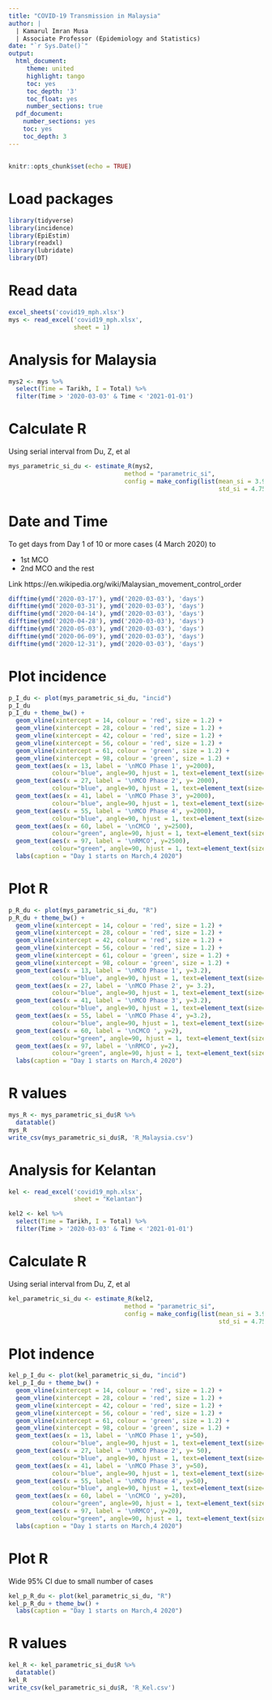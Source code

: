 ```yaml
---
title: "COVID-19 Transmission in Malaysia"
author: |
  | Kamarul Imran Musa
  | Associate Professor (Epidemiology and Statistics)
date: "`r Sys.Date()`"
output:
  html_document:
     theme: united
     highlight: tango
     toc: yes
     toc_depth: '3'
     toc_float: yes
     number_sections: true
  pdf_document:
    number_sections: yes
    toc: yes
    toc_depth: 3
---
```


\newpage
---

```r
knitr::opts_chunk$set(echo = TRUE)
```

# Load packages

```r
library(tidyverse)
library(incidence)
library(EpiEstim)
library(readxl)
library(lubridate)
library(DT)
```


# Read data

```r
excel_sheets('covid19_mph.xlsx')
mys <- read_excel('covid19_mph.xlsx',
                  sheet = 1)
```

# Analysis for Malaysia

```r
mys2 <- mys %>%
  select(Time = Tarikh, I = Total) %>%
  filter(Time > '2020-03-03' & Time < '2021-01-01')
```

# Calculate R

Using serial interval from Du, Z, et al

```r
mys_parametric_si_du <- estimate_R(mys2, 
                                method = "parametric_si",
                                config = make_config(list(mean_si = 3.96, 
                                                          std_si = 4.75)))
```

# Date and Time 

To get days from Day 1 of 10 or more cases (4 March 2020) to

- 1st MCO 
- 2nd MCO and the rest

Link https://en.wikipedia.org/wiki/Malaysian_movement_control_order 


```r
difftime(ymd('2020-03-17'), ymd('2020-03-03'), 'days')
difftime(ymd('2020-03-31'), ymd('2020-03-03'), 'days')
difftime(ymd('2020-04-14'), ymd('2020-03-03'), 'days')
difftime(ymd('2020-04-28'), ymd('2020-03-03'), 'days')
difftime(ymd('2020-05-03'), ymd('2020-03-03'), 'days')
difftime(ymd('2020-06-09'), ymd('2020-03-03'), 'days')
difftime(ymd('2020-12-31'), ymd('2020-03-03'), 'days')
```
# Plot incidence

```r
p_I_du <- plot(mys_parametric_si_du, "incid") 
p_I_du
p_I_du + theme_bw() + 
  geom_vline(xintercept = 14, colour = 'red', size = 1.2) +
  geom_vline(xintercept = 28, colour = 'red', size = 1.2) +
  geom_vline(xintercept = 42, colour = 'red', size = 1.2) +
  geom_vline(xintercept = 56, colour = 'red', size = 1.2) +
  geom_vline(xintercept = 61, colour = 'green', size = 1.2) +
  geom_vline(xintercept = 98, colour = 'green', size = 1.2) +
  geom_text(aes(x = 13, label = '\nMCO Phase 1', y=2000),
            colour="blue", angle=90, hjust = 1, text=element_text(size=11)) +
  geom_text(aes(x = 27, label = '\nMCO Phase 2', y= 2000),
            colour="blue", angle=90, hjust = 1, text=element_text(size=11)) +
  geom_text(aes(x = 41, label = '\nMCO Phase 3', y=2000),
            colour="blue", angle=90, hjust = 1, text=element_text(size=11)) +
  geom_text(aes(x = 55, label = '\nMCO Phase 4', y=2000),
            colour="blue", angle=90, hjust = 1, text=element_text(size=11)) +
  geom_text(aes(x = 60, label = '\nCMCO ', y=2500),
            colour="green", angle=90, hjust = 1, text=element_text(size=11)) +
  geom_text(aes(x = 97, label = '\nRMCO', y=2500),
            colour="green", angle=90, hjust = 1, text=element_text(size=11)) +
  labs(caption = "Day 1 starts on March,4 2020")
```

# Plot R

```r
p_R_du <- plot(mys_parametric_si_du, "R") 
p_R_du + theme_bw() + 
  geom_vline(xintercept = 14, colour = 'red', size = 1.2) +
  geom_vline(xintercept = 28, colour = 'red', size = 1.2) +
  geom_vline(xintercept = 42, colour = 'red', size = 1.2) +
  geom_vline(xintercept = 56, colour = 'red', size = 1.2) +
  geom_vline(xintercept = 61, colour = 'green', size = 1.2) +
  geom_vline(xintercept = 98, colour = 'green', size = 1.2) +
  geom_text(aes(x = 13, label = '\nMCO Phase 1', y=3.2),
            colour="blue", angle=90, hjust = 1, text=element_text(size=11)) +
  geom_text(aes(x = 27, label = '\nMCO Phase 2', y= 3.2),
            colour="blue", angle=90, hjust = 1, text=element_text(size=11)) +
  geom_text(aes(x = 41, label = '\nMCO Phase 3', y=3.2),
            colour="blue", angle=90, hjust = 1, text=element_text(size=11)) +
  geom_text(aes(x = 55, label = '\nMCO Phase 4', y=3.2),
            colour="blue", angle=90, hjust = 1, text=element_text(size=11)) +
  geom_text(aes(x = 60, label = '\nCMCO ', y=2),
            colour="green", angle=90, hjust = 1, text=element_text(size=11)) +
  geom_text(aes(x = 97, label = '\nRMCO', y=2),
            colour="green", angle=90, hjust = 1, text=element_text(size=11)) +
  labs(caption = "Day 1 starts on March,4 2020")

```
# R values

```r
mys_R <- mys_parametric_si_du$R %>%
  datatable()
mys_R
write_csv(mys_parametric_si_du$R, 'R_Malaysia.csv')
```


# Analysis for Kelantan

```r
kel <- read_excel('covid19_mph.xlsx',
                  sheet = "Kelantan")
```


```r
kel2 <- kel %>%
  select(Time = Tarikh, I = Total) %>%
  filter(Time > '2020-03-03' & Time < '2021-01-01')
```

# Calculate R

Using serial interval from Du, Z, et al

```r
kel_parametric_si_du <- estimate_R(kel2, 
                                method = "parametric_si",
                                config = make_config(list(mean_si = 3.96, 
                                                          std_si = 4.75)))
```

# Plot indence


```r
kel_p_I_du <- plot(kel_parametric_si_du, "incid") 
kel_p_I_du + theme_bw() + 
  geom_vline(xintercept = 14, colour = 'red', size = 1.2) +
  geom_vline(xintercept = 28, colour = 'red', size = 1.2) +
  geom_vline(xintercept = 42, colour = 'red', size = 1.2) +
  geom_vline(xintercept = 56, colour = 'red', size = 1.2) +
  geom_vline(xintercept = 61, colour = 'green', size = 1.2) +
  geom_vline(xintercept = 98, colour = 'green', size = 1.2) +
  geom_text(aes(x = 13, label = '\nMCO Phase 1', y=50),
            colour="blue", angle=90, hjust = 1, text=element_text(size=11)) +
  geom_text(aes(x = 27, label = '\nMCO Phase 2', y= 50),
            colour="blue", angle=90, hjust = 1, text=element_text(size=11)) +
  geom_text(aes(x = 41, label = '\nMCO Phase 3', y=50),
            colour="blue", angle=90, hjust = 1, text=element_text(size=11)) +
  geom_text(aes(x = 55, label = '\nMCO Phase 4', y=50),
            colour="blue", angle=90, hjust = 1, text=element_text(size=11)) +
  geom_text(aes(x = 60, label = '\nCMCO ', y=20),
            colour="green", angle=90, hjust = 1, text=element_text(size=11)) +
  geom_text(aes(x = 97, label = '\nRMCO', y=20),
            colour="green", angle=90, hjust = 1, text=element_text(size=11)) +
  labs(caption = "Day 1 starts on March,4 2020")
```

# Plot R

Wide 95% CI due to small number of cases

```r
kel_p_R_du <- plot(kel_parametric_si_du, "R") 
kel_p_R_du + theme_bw() + 
  labs(caption = "Day 1 starts on March,4 2020")

```


# R values

```r
kel_R <- kel_parametric_si_du$R %>%
  datatable()
kel_R
write_csv(kel_parametric_si_du$R, 'R_Kel.csv')
```